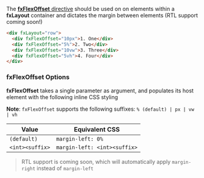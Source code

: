 
<Meta title="主题/布局 Layout/fxFlexOffset" id="fxFlexOffset" />

The [**fxFlexOffset** directive][offset] should be used on on elements within a **fxLayout** container and
dictates the margin between elements (RTL support coming soon!)

```html
<div fxLayout="row">
  <div fxFlexOffset="10px">1. One</div>
  <div fxFlexOffset="5%">2. Two</div>
  <div fxFlexOffset="10vw">3. Three</div>
  <div fxFlexOffset="5vh">4. Four</div>
</div>
```

### fxFlexOffset Options

**fxFlexOffset** takes a single parameter as argument, and populates its host element with the following inline CSS
styling

**Note**: `fxFlexOffset` supports the following suffixes: `% (default) | px | vw | vh`

| Value           | Equivalent CSS               |
| --------------- | ---------------------------- |
| `(default)`     | `margin-left: 0%`            |
| `<int><suffix>` | `margin-left: <int><suffix>` |

> RTL support is coming soon, which will automatically apply `margin-right` instead of `margin-left`

[offset]: https://github.com/angular/flex-layout/blob/master/src/lib/flex/flex-offset/flex-offset.ts#L41
